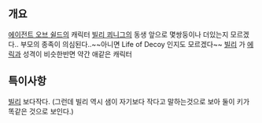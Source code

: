 == 개요 ==
[[에이전트 오브 쉴드]]의 캐릭터
[[빌리 쾨니그]]의 동생 앞으로 몇쌍둥이나 더있는지 모르겠다.. 부모의 종족이 의심된다..~~아니면 Life of Decoy 인지도 모르겠다~~ [[빌리 쾨니그|빌리]] 가 [[에릭 쾨니그|에릭]]과 성격이 비슷한반면 약간 애같은 캐릭터
== 특이사항 ==

[[빌리 쾨니그|빌리]] 보다작다. (그런데 빌리 역시 샘이 자기보다 작다고 말하는것으로 보아 둘이 키가 똑같은 것으로 보인다.)
